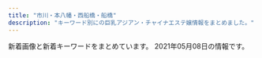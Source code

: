 ```yaml
---
title: "市川・本八幡・西船橋・船橋"
description: "キーワード別にの巨乳アジアン・チャイナエステ嬢情報をまとめました。"
---
```


新着画像と新着キーワードをまとめています。
2021年05月08日の情報です。

<DmmAffiliateIns />
<KeywordTable
  shops={
    [
    {
        "station": "\u5e02\u5ddd\u99c5\u5317\u53e3",
        "keywords": {},
        "img_links": [
            "http://www.es-ai.link/images/b2.jpg",
            "http://www.es-ai.link/images/sys2.jpg",
            "http://www.es-ai.link/img/riri1.jpg",
            "http://www.es-ai.link/images/mobile.jpg",
            "http://www.es-ai.link/images/tg.jpg",
            "http://www.es-ai.link/img/yuna1.jpg",
            "http://www.es-ai.link/images/b1.jpg",
            "http://www.es-ai.link/staff/yuna.jpg",
            "http://www.es-ai.link/images/b3.jpg",
            "http://www.es-ai.link/images/sys1.jpg",
            "http://www.es-ai.link/images/staff_t.jpg",
            "http://www.es-ai.link/images/info.jpg",
            "http://www.es-ai.link/images/interior_t.jpg",
            "http://www.es-ai.link/staff/hana.jpg",
            "http://www.es-ai.link/images/int2.jpg",
            "http://www.es-ai.link/images/head.jpg",
            "http://www.es-ai.link/staff/riri.jpg",
            "http://www.es-ai.link/images/int1.jpg",
            "http://www.es-ai.link/images/news.jpg",
            "http://www.es-ai.link/img/hana1.jpg"
        ],
        "url": "http://www.es-ai.link/",
        "name": "\u611b\u7740"
    },
    {
        "keywords": {
            "D": 4,
            "87": 4
        },
        "url": "http://www.club.esturl.com/",
        "station": "JR\u672c\u516b\u5e61\u99c5\u5357\u53e3",
        "img_links": [
            "http://www.club.esturl.com/files/012.jpg",
            "http://www.club.esturl.com/files/009.jpg",
            "http://www.club.esturl.com/images/icon_info.png",
            "http://www.club.esturl.com/images/icon_tel.png",
            "http://www.club.esturl.com/images/end-info.png",
            "http://www.club.esturl.com/common/images/photo02.jpg",
            "http://www.club.esturl.com/images/btn2.png",
            "http://www.club.esturl.com/images/icon_top.png",
            "http://www.club.esturl.com/images/icon_concept.png",
            "http://www.club.esturl.com/common/images/photo01.jpg",
            "http://www.club.esturl.com/images/icon_staff.png",
            "http://www.club.esturl.com/files/010.jpg",
            "http://www.club.esturl.com/images/mainImg_sub.jpg",
            "http://www.club.esturl.com/files/011.jpg",
            "http://www.club.esturl.com/common/images/photo03.jpg"
        ],
        "name": "\u7f8e\u4eba\u30af\u30e9\u30d6"
    },
    {
        "name": "NEW \u82b1\u30ce\u97f3",
        "url": "http://hanaoto.pw/",
        "station": "JR\u897f\u8239\u6a4b\u99c5\u5357\u53e3",
        "img_links": [
            "http://hanaoto.pw/images/maga.jpg",
            "http://hanaoto.pw/images/am1.jpg",
            "http://hanaoto.pw/images/aa1.jpg",
            "http://hanaoto.pw/images/nana1.jpg",
            "http://hanaoto.pw/images/yuki1.jpg",
            "http://hanaoto.pw/images/a02.jpg",
            "http://hanaoto.pw/images/sptel.png",
            "http://hanaoto.pw/images/ami1.jpg",
            "http://hanaoto.pw/images/la.jpg",
            "http://hanaoto.pw/images/g2.jpg",
            "http://hanaoto.pw/images/maga1.jpg",
            "http://hanaoto.pw/images/tel.png",
            "http://hanaoto.pw/images/flash.jpg",
            "http://hanaoto.pw/images/flash5.jpg",
            "http://hanaoto.pw/images/mobile.png",
            "http://hanaoto.pw/images/flash3.jpg",
            "http://hanaoto.pw/images/hh1.jpg",
            "http://hanaoto.pw/images/g6.jpg",
            "http://hanaoto.pw/images/flash4.jpg",
            "http://hanaoto.pw/images/e01.jpg"
        ],
        "keywords": {
            "C": 16
        }
    },
    {
        "keywords": {},
        "name": "\u6708\u306e\u604b",
        "url": "http://hi-msg.com/moonlove/",
        "img_links": [
            "http://hi-msg.com/moonlove/img/head.png",
            "http://hi-msg.com/moonlove/img/botton.png",
            "http://hi-msg.com/moonlove/img/p-3.jpg",
            "http://hi-msg.com/moonlove/img/fla-1.jpg",
            "http://hi-msg.com/moonlove/img/p-10.jpg",
            "http://hi-msg.com/moonlove/img/fla-2.jpg",
            "http://hi-msg.com/moonlove/img/p-2.jpg",
            "http://hi-msg.com/moonlove/img/staff-list.png"
        ],
        "station": "JR\u8239\u6a4b\u99c5"
    },
    {
        "url": "http://shamballa.est888.com/",
        "name": "\u30b7\u30e3\u30f3\u30d0\u30e9",
        "station": "JR\u8239\u6a4b\u99c5\u5317\u53e3",
        "img_links": [
            "http://shamballa.est888.com/css/staff/staff-02-a.jpg",
            "http://shamballa.est888.com/css/nav/nav-005.png",
            "http://shamballa.est888.com/css/tel.png",
            "http://shamballa.est888.com/css/c-001.jpg",
            "http://shamballa.est888.com/css/nav/nav-002.png",
            "http://shamballa.est888.com/css/staff/staff-03-a.jpg",
            "http://shamballa.est888.com/css/top03.jpg",
            "http://shamballa.est888.com/css/nav/nav-006.png",
            "http://shamballa.est888.com/css/nav/nav-003.png",
            "http://shamballa.est888.com/css/nav/nav-004.png",
            "http://shamballa.est888.com/css/top04-right.jpg",
            "http://shamballa.est888.com/css/recurit.jpg",
            "http://shamballa.est888.com/css/staff/naiyo02.jpg",
            "http://shamballa.est888.com/css/top04-left.jpg",
            "http://shamballa.est888.com/css/staff/staff-01-a.jpg",
            "http://shamballa.est888.com/css/nav/nav-001.png",
            "http://shamballa.est888.com/css/staff/naiyo01.jpg",
            "http://shamballa.est888.com/css/top01.jpg"
        ],
        "keywords": {
            "C": 1,
            "D": 1
        }
    },
    {
        "station": "JR\u672c\u516b\u5e61\u99c5\u5357\u53e3",
        "keywords": {
            "86": 24,
            "83": 16,
            "81": 6,
            "C": 6,
            "F": 6,
            "87": 20,
            "85": 24,
            "D": 78
        },
        "name": "\u30cd\u30d7\u30c1\u30e5\u30fc\u30f3",
        "img_links": [
            "http://neptune.est.cm/photos/sites/3/2020/07/2020072813393974.jpg",
            "http://neptune.est.cm/images/top1.jpg",
            "http://neptune.est.cm/photos/sites/3/2021/01/2021012715245168.jpg",
            "http://neptune.est.cm/images/pagetop.jpg",
            "http://neptune.est.cm/photos/sites/3/2020/01/2020011606281181.jpg",
            "http://neptune.est.cm/photos/sites/3/2020/12/2020122312215973.jpg",
            "http://neptune.est.cm/photos/sites/3/2020/12/2020121515392683.jpg",
            "http://neptune.est.cm/photos/sites/3/2020/01/2020011704241285.jpg",
            "http://neptune.est.cm/photos/sites/3/2020/01/2020011704240975.jpg",
            "http://neptune.est.cm/photos/sites/3/2020/01/2020012304435311.jpg",
            "http://neptune.est.cm/images/top2.jpg",
            "http://neptune.est.cm/photos/sites/3/2021/04/2021042315134449.jpg",
            "http://neptune.est.cm/photos/sites/3/2020/06/2020062418251882.jpg",
            "http://neptune.est.cm/images/top-sp2.jpg",
            "http://neptune.est.cm/images/top-sp1.jpg",
            "http://neptune.est.cm/photos/sites/3/2020/09/2020092912491932.jpg",
            "http://neptune.est.cm/photos/sites/3/2020/02/2020020303575532.jpg"
        ],
        "url": "http://neptune.est.cm/"
    },
    {
        "keywords": {
            "87": 3,
            "C": 6,
            "86": 12,
            "D": 9,
            "84": 3
        },
        "name": "\u5f69",
        "station": "JR\u5e02\u5ddd\u99c5\u5357\u53e3",
        "url": "http://www.aya-aroma.com/",
        "img_links": [
            "http://www.aya-aroma.com/files/002.jpg",
            "http://www.aya-aroma.com/files/010-02.jpg",
            "http://www.aya-aroma.com/images/coverGirlParts.png",
            "http://www.aya-aroma.com/files/003.jpg",
            "http://www.aya-aroma.com/files/008-03.jpg",
            "http://www.aya-aroma.com/images/mobile.jpg",
            "http://www.aya-aroma.com/files/015-03.jpg",
            "http://www.aya-aroma.com/files/002-02.jpg",
            "http://www.aya-aroma.com/files/015-02.jpg",
            "http://www.aya-aroma.com/files/001.jpg",
            "http://www.aya-aroma.com/files/001-03.jpg",
            "http://www.aya-aroma.com/files/015.jpg",
            "http://www.aya-aroma.com/files/010-03.jpg",
            "http://www.aya-aroma.com/images/concept.jpg",
            "http://www.aya-aroma.com/images/melmaga.jpg",
            "http://www.aya-aroma.com/images/backlistbtn.png",
            "http://www.aya-aroma.com/files/003-03.jpg",
            "http://www.aya-aroma.com/files/002-03.jpg",
            "http://www.aya-aroma.com/files/001-02.jpg",
            "http://www.aya-aroma.com/files/010.jpg",
            "http://www.aya-aroma.com/files/003-02.jpg",
            "http://www.aya-aroma.com/files/008.jpg",
            "http://www.aya-aroma.com/files/008-02.jpg"
        ]
    },
    {
        "station": "JR\u897f\u8239\u6a4b\u99c5\u5317\u53e3",
        "img_links": [
            "https://leaf-relax.com/wp-content/themes/este/img/4.jpg",
            "https://leaf-relax.com/wp-content/uploads/2021/03/E9712B35-BA07-4315-B0E1-9DE89646DE20.jpeg",
            "https://leaf-relax.com/wp-content/uploads/2021/03/D5FC7105-D296-4544-A10A-F769C6CD5B0C.jpeg",
            "https://leaf-relax.com/wp-content/uploads/2021/03/4ADE4339-8E04-43D0-8E5B-B0C17FFAF696.jpeg",
            "https://leaf-relax.com/wp-content/uploads/2020/01/E008CF02-7716-4520-AFDC-2F88FD9BB2A0.jpeg",
            "https://leaf-relax.com/wp-content/uploads/2021/03/C1B14BDE-84B6-467B-9532-C60E8A518E03.jpeg",
            "https://leaf-relax.com/wp-content/themes/este/img/top-img03.png",
            "https://leaf-relax.com/wp-content/uploads/2021/04/CEDC78D8-1E03-485E-AAE1-F3A9DC863616.jpeg",
            "https://leaf-relax.com/wp-content/uploads/2021/03/1E72DCA7-178C-4423-B532-64C921244CD8.jpeg",
            "https://leaf-relax.com/wp-content/themes/este/img/tel_footer.png",
            "https://leaf-relax.com/wp-content/themes/este/img/tel_header.png",
            "https://leaf-relax.com/wp-content/themes/este/img/1.jpg",
            "https://leaf-relax.com/wp-content/themes/este/img/top-img02a.png",
            "https://leaf-relax.com/wp-content/themes/este/img/top-img01c.png",
            "https://leaf-relax.com/wp-content/uploads/2021/03/3BC4BDF1-7911-4CA9-BDBE-6E2383479E3F.jpeg",
            "https://leaf-relax.com/wp-content/uploads/2021/04/77B8C530-72D9-4AB7-BC26-E26308BE3F97.jpeg",
            "https://leaf-relax.com/wp-content/themes/este/img/call.png",
            "https://leaf-relax.com/wp-content/uploads/2021/03/1B8A8799-3990-435A-B81A-2C162139E8D0.jpeg",
            "https://leaf-relax.com/wp-content/themes/este/img/3.jpg",
            "https://leaf-relax.com/wp-content/uploads/2021/04/C1406450-CE8B-4DF1-8013-5C4D6682F08F.jpeg",
            "https://leaf-relax.com/wp-content/themes/este/img/2.jpg",
            "https://leaf-relax.com/wp-content/uploads/2021/03/E4C9417C-6742-43AD-8D98-42B04C88E858.jpeg",
            "https://leaf-relax.com/wp-content/uploads/2021/04/407F7E94-213A-459D-B571-DE06D3EFA7E9.jpeg",
            "https://leaf-relax.com/wp-content/uploads/2021/03/DB2A2C9F-6035-4E9D-8D28-6C22A543E8DC.jpeg",
            "https://leaf-relax.com/wp-content/themes/este/img/top-img01.png"
        ],
        "url": "https://leaf-relax.com/",
        "name": "\u30ea\u30fc\u30d5",
        "keywords": {
            "E": 15,
            "90": 3,
            "F": 3,
            "C": 5,
            "\u4e73": 4,
            "\u5de8\u4e73": 4,
            "\u80f8": 2,
            "\u30bb\u30af\u30b7\u30fc": 2,
            "D": 10
        }
    },
    {
        "img_links": [
            "http://www.sexy.relaxjp.info/files/036-03.jpg",
            "http://www.sexy.relaxjp.info/images/foot01.jpg",
            "http://www.sexy.relaxjp.info/files/003-03.jpg",
            "http://www.sexy.relaxjp.info/files/035-02.jpg",
            "http://www.sexy.relaxjp.info/files/033-03.jpg",
            "http://www.sexy.relaxjp.info/files/033-02.jpg",
            "http://www.sexy.relaxjp.info/files/023-02.jpg",
            "http://www.sexy.relaxjp.info/files/011-03.jpg",
            "http://www.sexy.relaxjp.info/files/011-02.jpg",
            "http://www.sexy.relaxjp.info/files/003.jpg",
            "http://www.sexy.relaxjp.info/files/002-03.jpg",
            "http://www.sexy.relaxjp.info/files/036.jpg",
            "http://www.sexy.relaxjp.info/images/m-top004.jpg",
            "http://www.sexy.relaxjp.info/files/034-02.jpg",
            "http://www.sexy.relaxjp.info/files/030-02.jpg",
            "http://www.sexy.relaxjp.info/images/m-head01.jpg",
            "http://www.sexy.relaxjp.info/files/024.jpg",
            "http://www.sexy.relaxjp.info/files/036-02.jpg",
            "http://www.sexy.relaxjp.info/files/023.jpg",
            "http://www.sexy.relaxjp.info/files/037.jpg",
            "http://www.sexy.relaxjp.info/files/002.jpg",
            "http://www.sexy.relaxjp.info/files/003-02.jpg",
            "http://www.sexy.relaxjp.info/files/037-02.jpg",
            "http://www.sexy.relaxjp.info/files/030.jpg",
            "http://www.sexy.relaxjp.info/files/035.jpg",
            "http://www.sexy.relaxjp.info/files/024-03.jpg",
            "http://www.sexy.relaxjp.info/files/034.jpg",
            "http://www.sexy.relaxjp.info/files/023-03.jpg",
            "http://www.sexy.relaxjp.info/files/002-02.jpg",
            "http://www.sexy.relaxjp.info/files/024-02.jpg",
            "http://www.sexy.relaxjp.info/files/030-03.jpg",
            "http://www.sexy.relaxjp.info/images/call.png",
            "http://www.sexy.relaxjp.info/files/037-03.jpg",
            "http://www.sexy.relaxjp.info/files/033.jpg",
            "http://www.sexy.relaxjp.info/files/011.jpg",
            "http://www.sexy.relaxjp.info/files/035-03.jpg",
            "http://www.sexy.relaxjp.info/files/034-03.jpg",
            "http://www.sexy.relaxjp.info/images/m-top003.jpg",
            "http://www.sexy.relaxjp.info/images/m-top010.jpg",
            "http://www.sexy.relaxjp.info/images/m-top009.jpg"
        ],
        "station": "JR\u8239\u6a4b\u99c5\u5317\u53e3",
        "url": "http://www.sexy.relaxjp.info/",
        "name": "Sexy Love \uff5e\u30bb\u30af\u30b7\u30fc\u30e9\u30d6\uff5e",
        "keywords": {
            "89": 2,
            "D": 16,
            "\u30bb\u30af\u30b7\u30fc": 36,
            "86": 6,
            "C": 4,
            "E": 2,
            "87": 14
        }
    },
    {
        "station": "\u672c\u516b\u5e61\u99c5\u5357\u53e3",
        "img_links": [
            "http://www.shizuka.mensnv.com/img/glo_01_off.jpg",
            "http://www.shizuka.mensnv.com/files/002.jpg",
            "http://www.shizuka.mensnv.com/img/bnr-01_off.jpg",
            "http://www.shizuka.mensnv.com/img/glo_06_off.jpg",
            "http://www.shizuka.mensnv.com/files/004-02.jpg",
            "http://www.shizuka.mensnv.com/files/001-03.jpg",
            "http://www.shizuka.mensnv.com/img/bnr-02_off.jpg",
            "http://www.shizuka.mensnv.com/files/002-03.jpg",
            "http://www.shizuka.mensnv.com/img/slider/1.jpg",
            "http://www.shizuka.mensnv.com/img/slider/2.jpg",
            "http://www.shizuka.mensnv.com/img/top-course_off.jpg",
            "http://www.shizuka.mensnv.com/img/top-h5R.jpg",
            "http://www.shizuka.mensnv.com/img/footer-top_off.jpg",
            "http://www.shizuka.mensnv.com/img/2top-course_off.jpg",
            "http://www.shizuka.mensnv.com/files/004.jpg",
            "http://www.shizuka.mensnv.com/files/003.jpg",
            "http://www.shizuka.mensnv.com/img/icon_tel.png",
            "http://www.shizuka.mensnv.com/img/glo_04_off.jpg",
            "http://www.shizuka.mensnv.com/img/slider/3.jpg",
            "http://www.shizuka.mensnv.com/files/001-02.jpg",
            "http://www.shizuka.mensnv.com/files/002-02.jpg",
            "http://www.shizuka.mensnv.com/files/004-03.jpg",
            "http://www.shizuka.mensnv.com/img/glo_03_off.jpg",
            "http://www.shizuka.mensnv.com/files/001.jpg",
            "http://www.shizuka.mensnv.com/img/h4-top.jpg",
            "http://www.shizuka.mensnv.com/files/003-02.jpg",
            "http://www.shizuka.mensnv.com/img/top-h5R2.jpg",
            "http://www.shizuka.mensnv.com/img/glo_05_off.jpg",
            "http://www.shizuka.mensnv.com/files/003-03.jpg",
            "http://www.shizuka.mensnv.com/img/glo_02_off.jpg"
        ],
        "url": "http://www.shizuka.mensnv.com/",
        "name": "\u9759\uff5e\u3057\u305a\u304b\uff5e",
        "keywords": {
            "86": 3,
            "84": 3,
            "D": 9,
            "85": 3,
            "C": 3,
            "88": 3
        }
    },
    {
        "img_links": [
            "https://miyabi.jpn.vin/images/sp_top.png",
            "https://miyabi.jpn.vin/images/btn_side03.png",
            "https://miyabi.jpn.vin/images/btn_side02.png",
            "https://miyabi.jpn.vin/photos/sites/21/2021/02/2021020102295578.jpg",
            "https://miyabi.jpn.vin/photos/sites/21/2021/05/2021050708314326.jpg",
            "https://miyabi.jpn.vin/photos/sites/21/2021/01/2021012608003796.jpg",
            "https://miyabi.jpn.vin/photos/sites/21/2021/03/2021031206521676.jpg",
            "https://miyabi.jpn.vin/photos/sites/21/2021/01/2021012608003647.jpg",
            "https://miyabi.jpn.vin/photos/sites/21/2021/01/2021012608003883.jpg",
            "https://miyabi.jpn.vin/photos/sites/21/2021/03/2021032404492465.jpg",
            "https://miyabi.jpn.vin/images/btn_side07.png",
            "https://miyabi.jpn.vin/photos/sites/21/2021/01/202101260800351.jpg",
            "https://miyabi.jpn.vin/images/top_slider03.jpg",
            "https://miyabi.jpn.vin/images/btn_side06.png",
            "https://miyabi.jpn.vin/photos/sites/21/2021/03/2021030704352988.jpg",
            "https://miyabi.jpn.vin/images/btn_side01.png",
            "https://miyabi.jpn.vin/images/btn_side05.png",
            "https://miyabi.jpn.vin/images/top.png",
            "https://miyabi.jpn.vin/photos/sites/21/2021/02/2021022309071786.jpg",
            "https://miyabi.jpn.vin/images/btn_side04.png",
            "https://miyabi.jpn.vin/photos/sites/21/2021/03/2021030803542569.jpg",
            "https://miyabi.jpn.vin/photos/sites/21/2021/02/2021022407013072.jpg",
            "https://miyabi.jpn.vin/photos/sites/21/2021/02/2021022309071886.jpg",
            "https://miyabi.jpn.vin/photos/sites/21/2021/01/2021012608004010.jpg",
            "https://miyabi.jpn.vin/images/side_line.jpg"
        ],
        "station": "JR\u897f\u8239\u6a4b\u99c5",
        "url": "https://miyabi.jpn.vin",
        "name": "\u96c5\u7f8e\uff5eMIYABI",
        "keywords": {
            "83": 80,
            "D": 92,
            "C": 111,
            "86": 43,
            "90": 2,
            "E": 6,
            "85": 43,
            "F": 41,
            "88": 41,
            "87": 41,
            "G": 41
        }
    },
    {
        "name": "Vivid \u30d3\u30d3\u30c3\u30c9",
        "station": "JR\u897f\u8239\u6a4b\u99c5\u5357\u53e3",
        "keywords": {
            "E": 75,
            "\u30bb\u30af\u30b7\u30fc": 14,
            "D": 14,
            "F": 11,
            "G": 3
        },
        "url": "http://es-massage.info/",
        "img_links": [
            "http://es-massage.info/wp-content/uploads/2021/03/f4811d331623d3f6e590e934b3e7ddc9-500x750.jpg",
            "http://es-massage.info/wp-content/uploads/2019/11/4fad70a18793b8dfb7a63f4939e51f94-500x750.jpg",
            "http://es-massage.info/wp-content/uploads/2020/09/f4811d331623d3f6e590e934b3e7ddc9-500x750.jpg",
            "http://es-massage.info/wp-content/uploads/2021/02/3d21df65a2be53218994fa7e3b383bd2-207x300.jpg",
            "http://es-massage.info/wp-content/uploads/2020/04/6dbf19009737ff88e931378416216a70.jpg",
            "http://es-massage.info/wp-content/uploads/2021/02/6fa3b7862db18d956a1cde1942b75408.jpg",
            "http://es-massage.info/wp-content/uploads/2021/02/f83b4ffb58cae56efa5cf86625340252.jpg",
            "http://es-massage.info/wp-content/uploads/2019/10/3eec6cc0e85788ff3ceabceee29f9870.jpg",
            "http://es-massage.info/wp-content/uploads/2021/03/5db34c47b4c5816f47d11de39beefb5d.jpg",
            "http://es-massage.info/wp-content/uploads/2020/10/676cfcce64ce22475e092ee147f4ebc8.jpg",
            "http://es-massage.info/wp-content/uploads/2019/12/9934efcbe351f6dbb655c114add97813.jpg",
            "http://es-massage.info/wp-content/uploads/2021/02/f150534b559de6124dce0eaa1cfdf290-722x1024.jpg",
            "http://es-massage.info/wp-content/uploads/2021/02/f150534b559de6124dce0eaa1cfdf290.jpg",
            "http://es-massage.info/wp-content/uploads/2019/03/b85ae819f481b37cad8d1548de5893cc.jpg",
            "http://es-massage.info/wp-content/uploads/2019/03/b85ae819f481b37cad8d1548de5893cc-223x300.jpg",
            "http://es-massage.info/wp-content/uploads/2021/02/6fa3b7862db18d956a1cde1942b75408-500x750.jpg",
            "http://es-massage.info/wp-content/uploads/2020/09/c42007567c6d14bbd829c1d4ae5b8d4c-500x750.jpg",
            "http://es-massage.info/wp-content/uploads/2021/02/6fa3b7862db18d956a1cde1942b75408-205x300.jpg",
            "http://es-massage.info/wp-content/uploads/2021/02/ae895c3a85b37b5db4dcb93326cbd04d-745x1024.jpg",
            "http://es-massage.info/wp-content/uploads/2019/03/07cc9a466c3af450e20013b26e90a100-500x750.jpg",
            "http://es-massage.info/wp-content/uploads/2021/02/68ba0f1db1b8cdd88e360d06f49f1ba6.jpg",
            "http://es-massage.info/wp-content/uploads/2021/02/f83b4ffb58cae56efa5cf86625340252-500x750.jpg",
            "http://es-massage.info/wp-content/uploads/2019/03/0c4d0538c251234bc70697ec7cf8cc97-500x750.jpg",
            "http://es-massage.info/wp-content/uploads/2021/04/74d5ee1bbc8ca61aadd08e6f9f4165e7.jpg",
            "http://es-massage.info/wp-content/uploads/2019/12/676cfcce64ce22475e092ee147f4ebc8-500x750.jpg",
            "http://es-massage.info/wp-content/uploads/2021/03/fa0ef9b192fa87f9ee5013c5e1c3bcc7-500x750.jpg",
            "http://es-massage.info/wp-content/uploads/2020/09/f4811d331623d3f6e590e934b3e7ddc9.jpg",
            "http://es-massage.info/wp-content/uploads/2021/02/1b6cc5124ca074f693dbc5eff5a75ea0.jpg",
            "http://es-massage.info/wp-content/uploads/2019/12/9934efcbe351f6dbb655c114add97813-500x750.jpg",
            "http://es-massage.info/wp-content/uploads/2019/10/32cbcf100bc89043ce106a68ba8535ea-214x300.jpg",
            "http://es-massage.info/wp-content/uploads/2021/02/f150534b559de6124dce0eaa1cfdf290-500x750.jpg",
            "http://es-massage.info/wp-content/uploads/2019/03/c3dc6ab90966d6cc73491056f668516d.jpg",
            "http://es-massage.info/wp-content/uploads/2021/03/42e4fd3c70945346b6dd6b9e0f926434-1.jpg",
            "http://es-massage.info/wp-content/uploads/2021/02/68ba0f1db1b8cdd88e360d06f49f1ba6-500x750.jpg",
            "http://es-massage.info/wp-content/uploads/2018/10/g3.jpg",
            "http://es-massage.info/wp-content/uploads/2021/02/8b21e9d00752169b79ff946575142f59-722x1024.jpg",
            "http://es-massage.info/wp-content/uploads/2019/03/0c4d0538c251234bc70697ec7cf8cc97.jpg",
            "http://es-massage.info/wp-content/uploads/2021/02/4af137ced25025eda5b4e5a512bead8f-500x750.jpg",
            "http://es-massage.info/wp-content/uploads/2021/04/a19eceac2345a40921985b13696df104.jpg",
            "http://es-massage.info/wp-content/uploads/2019/06/dcbeef447e8eded0b1939b00ff57d88b-500x750.jpg",
            "http://es-massage.info/wp-content/uploads/2019/10/32cbcf100bc89043ce106a68ba8535ea-500x750.jpg",
            "http://es-massage.info/wp-content/uploads/2020/06/bd28ddc548208ab1afe0db2cc76decab-500x750.jpg",
            "http://es-massage.info/wp-content/themes/template-salon2/images/main1.jpg",
            "http://es-massage.info/wp-content/uploads/2018/10/g2.jpg",
            "http://es-massage.info/wp-content/uploads/2021/03/187232fb98eac53cd9935a4a35d04597.jpg",
            "http://es-massage.info/wp-content/uploads/2021/04/f481c16456cfb6cef2c626ae7e9cc2bc.jpg",
            "http://es-massage.info/wp-content/uploads/2020/06/0fd60f0c72ad85b96635ef3d4e152bd6-500x750.jpg",
            "http://es-massage.info/wp-content/uploads/2020/06/0fd60f0c72ad85b96635ef3d4e152bd6.jpg",
            "http://es-massage.info/wp-content/uploads/2021/04/99f9af9e167cc58af6999c284aeb182d-500x750.jpg",
            "http://es-massage.info/wp-content/uploads/2021/03/187232fb98eac53cd9935a4a35d04597-722x1024.jpg",
            "http://es-massage.info/wp-content/uploads/2021/03/c961a896cf70c5b14ebe86acc18cdf14-1.jpg",
            "http://es-massage.info/wp-content/uploads/2020/10/676cfcce64ce22475e092ee147f4ebc8-214x300.jpg",
            "http://es-massage.info/wp-content/uploads/2019/11/4fad70a18793b8dfb7a63f4939e51f94.jpg",
            "http://es-massage.info/wp-content/uploads/2021/03/42e4fd3c70945346b6dd6b9e0f926434-1-500x750.jpg",
            "http://es-massage.info/wp-content/uploads/2021/02/0ef7f1f9a36ecbbef9c5a949c70d788f.jpg",
            "http://es-massage.info/wp-content/themes/template-salon2/images/header-tel.png",
            "http://es-massage.info/wp-content/uploads/2021/02/3d21df65a2be53218994fa7e3b383bd2-500x750.jpg",
            "http://es-massage.info/wp-content/uploads/2021/02/8b21e9d00752169b79ff946575142f59-500x750.jpg",
            "http://es-massage.info/wp-content/uploads/2019/12/a2ec7a239bfbf761f50708838a05c672-214x300.jpg",
            "http://es-massage.info/wp-content/uploads/2021/02/0ef7f1f9a36ecbbef9c5a949c70d788f-500x750.jpg",
            "http://es-massage.info/wp-content/uploads/2021/04/f481c16456cfb6cef2c626ae7e9cc2bc-215x300.jpg",
            "http://es-massage.info/wp-content/uploads/2019/12/a2ec7a239bfbf761f50708838a05c672.jpg",
            "http://es-massage.info/wp-content/uploads/2019/03/b85ae819f481b37cad8d1548de5893cc-500x750.jpg",
            "http://es-massage.info/wp-content/uploads/2021/04/74d5ee1bbc8ca61aadd08e6f9f4165e7-500x750.jpg",
            "http://es-massage.info/wp-content/uploads/2021/02/1b6cc5124ca074f693dbc5eff5a75ea0-500x750.jpg",
            "http://es-massage.info/wp-content/uploads/2021/03/c961a896cf70c5b14ebe86acc18cdf14-1-500x750.jpg",
            "http://es-massage.info/wp-content/uploads/2018/12/ce6acdedea0cab635b18cd82f697bf3a-500x750.jpg",
            "http://es-massage.info/wp-content/uploads/2019/12/676cfcce64ce22475e092ee147f4ebc8.jpg",
            "http://es-massage.info/wp-content/uploads/2021/03/f4811d331623d3f6e590e934b3e7ddc9.jpg",
            "http://es-massage.info/wp-content/uploads/2020/10/676cfcce64ce22475e092ee147f4ebc8-730x1024.jpg",
            "http://es-massage.info/wp-content/uploads/2021/02/9fac07593910d80276531dd93a7855a6.jpg",
            "http://es-massage.info/wp-content/uploads/2019/03/07cc9a466c3af450e20013b26e90a100.jpg",
            "http://es-massage.info/wp-content/uploads/2020/06/bd28ddc548208ab1afe0db2cc76decab.jpg",
            "http://es-massage.info/wp-content/uploads/2021/02/ae80e0da66f78f271f9083df6c795b89.jpg",
            "http://es-massage.info/wp-content/uploads/2021/02/8b21e9d00752169b79ff946575142f59.jpg",
            "http://es-massage.info/wp-content/uploads/2021/02/2daa3be5c9da099fee0448647087d74c-500x750.jpg",
            "http://es-massage.info/wp-content/uploads/2020/09/75fbc1155333427771dcebee0f4de748.jpg",
            "http://es-massage.info/wp-content/uploads/2020/04/6dbf19009737ff88e931378416216a70-500x750.jpg",
            "http://es-massage.info/wp-content/uploads/2021/02/9fac07593910d80276531dd93a7855a6-500x750.jpg",
            "http://es-massage.info/wp-content/uploads/2019/03/c3dc6ab90966d6cc73491056f668516d-745x1024.jpg",
            "http://es-massage.info/wp-content/uploads/2021/03/5db34c47b4c5816f47d11de39beefb5d-500x750.jpg",
            "http://es-massage.info/wp-content/uploads/2021/02/4af137ced25025eda5b4e5a512bead8f-212x300.jpg",
            "http://es-massage.info/wp-content/uploads/2019/12/a2ec7a239bfbf761f50708838a05c672-500x750.jpg",
            "http://es-massage.info/wp-content/uploads/2021/02/ae895c3a85b37b5db4dcb93326cbd04d.jpg",
            "http://es-massage.info/wp-content/uploads/2021/02/2daa3be5c9da099fee0448647087d74c-722x1024.jpg",
            "http://es-massage.info/wp-content/uploads/2018/10/g1.jpg",
            "http://es-massage.info/wp-content/uploads/2021/04/f481c16456cfb6cef2c626ae7e9cc2bc-500x750.jpg",
            "http://es-massage.info/wp-content/uploads/2021/04/a19eceac2345a40921985b13696df104-500x750.jpg",
            "http://es-massage.info/wp-content/uploads/2021/02/5d212ce2543c87f9ebee5c4251a7e224-214x300.jpg",
            "http://es-massage.info/wp-content/uploads/2021/02/68ba0f1db1b8cdd88e360d06f49f1ba6-212x300.jpg",
            "http://es-massage.info/wp-content/uploads/2020/09/704dae7b06e955f980cbf27c24214885-500x750.jpg",
            "http://es-massage.info/wp-content/uploads/2020/09/c42007567c6d14bbd829c1d4ae5b8d4c.jpg",
            "http://es-massage.info/wp-content/uploads/2021/03/187232fb98eac53cd9935a4a35d04597-500x750.jpg",
            "http://es-massage.info/wp-content/uploads/2019/03/0c4d0538c251234bc70697ec7cf8cc97-220x300.jpg",
            "http://es-massage.info/wp-content/uploads/2021/03/fa0ef9b192fa87f9ee5013c5e1c3bcc7.jpg",
            "http://es-massage.info/wp-content/uploads/2021/02/2daa3be5c9da099fee0448647087d74c.jpg",
            "http://es-massage.info/wp-content/uploads/2019/12/676cfcce64ce22475e092ee147f4ebc8-212x300.jpg",
            "http://es-massage.info/wp-content/themes/template-salon2/images/noimg.jpg",
            "http://es-massage.info/wp-content/themes/template-salon2/images/bnr.jpg",
            "http://es-massage.info/wp-content/uploads/2019/10/32cbcf100bc89043ce106a68ba8535ea.jpg",
            "http://es-massage.info/wp-content/uploads/2021/04/99f9af9e167cc58af6999c284aeb182d.jpg",
            "http://es-massage.info/wp-content/uploads/2021/03/fa0ef9b192fa87f9ee5013c5e1c3bcc7-212x300.jpg",
            "http://es-massage.info/wp-content/uploads/2021/02/4af137ced25025eda5b4e5a512bead8f.jpg",
            "http://es-massage.info/wp-content/uploads/2019/03/c3dc6ab90966d6cc73491056f668516d-500x750.jpg",
            "http://es-massage.info/wp-content/uploads/2021/03/c961a896cf70c5b14ebe86acc18cdf14-1-212x300.jpg",
            "http://es-massage.info/wp-content/uploads/2018/10/g4.jpg",
            "http://es-massage.info/wp-content/uploads/2019/10/3eec6cc0e85788ff3ceabceee29f9870-500x750.jpg",
            "http://es-massage.info/wp-content/uploads/2021/02/0ef7f1f9a36ecbbef9c5a949c70d788f-218x300.jpg",
            "http://es-massage.info/wp-content/uploads/2021/02/ae895c3a85b37b5db4dcb93326cbd04d-500x750.jpg",
            "http://es-massage.info/wp-content/uploads/2021/04/99f9af9e167cc58af6999c284aeb182d-722x1024.jpg",
            "http://es-massage.info/wp-content/uploads/2020/10/676cfcce64ce22475e092ee147f4ebc8-500x750.jpg",
            "http://es-massage.info/wp-content/uploads/2020/09/704dae7b06e955f980cbf27c24214885.jpg",
            "http://es-massage.info/wp-content/uploads/2020/09/75fbc1155333427771dcebee0f4de748-500x750.jpg",
            "http://es-massage.info/wp-content/uploads/2021/03/5db34c47b4c5816f47d11de39beefb5d-216x300.jpg",
            "http://es-massage.info/wp-content/uploads/2021/03/42e4fd3c70945346b6dd6b9e0f926434-1-745x1024.jpg",
            "http://es-massage.info/wp-content/uploads/2021/04/74d5ee1bbc8ca61aadd08e6f9f4165e7-218x300.jpg",
            "http://es-massage.info/wp-content/uploads/2021/02/ae80e0da66f78f271f9083df6c795b89-500x750.jpg",
            "http://es-massage.info/wp-content/uploads/2021/02/3d21df65a2be53218994fa7e3b383bd2.jpg"
        ]
    },
    {
        "name": "Blue\uff5e\u30d6\u30eb\u30fc\uff5e",
        "url": "http://www.kanda-es.info/",
        "img_links": [
            "http://www.kanda-es.info/images/int2.jpg",
            "http://www.kanda-es.info/images/interior_t.jpg",
            "http://www.kanda-es.info/images/mobile.jpg",
            "http://www.kanda-es.info/images/sys1.jpg",
            "http://www.kanda-es.info/img/sora1.jpg",
            "http://www.kanda-es.info/staff/anna.jpg",
            "http://www.kanda-es.info/images/info.jpg",
            "http://www.kanda-es.info/img/risa1.jpg",
            "http://www.kanda-es.info/images/sys2.jpg",
            "http://www.kanda-es.info/images/staff_t.jpg",
            "http://www.kanda-es.info/images/int1.jpg",
            "http://www.kanda-es.info/images/tg.jpg",
            "http://www.kanda-es.info/staff/sora.jpg",
            "http://www.kanda-es.info/images/news.jpg",
            "http://www.kanda-es.info/staff/risa.jpg",
            "http://www.kanda-es.info/img/anna1.jpg"
        ],
        "keywords": {},
        "station": "\u99ac\u8fbc\u6ca2\u99c5\u6771\u53e3"
    },
    {
        "keywords": {
            "E": 1,
            "C": 1,
            "86": 1,
            "83": 1,
            "84": 1,
            "D": 1
        },
        "url": "http://yusintei.top/",
        "name": "\u7652\u5fc3\u90b8",
        "img_links": [
            "http://yusintei.top/images/g12.jpg",
            "http://yusintei.top/images/men_7.png",
            "http://yusintei.top/images/p5.jpg",
            "http://yusintei.top/images/men_5.png",
            "http://yusintei.top/images/nei2.jpg",
            "http://yusintei.top/images/01.png",
            "http://yusintei.top/images/p1.jpg",
            "http://yusintei.top/images/g7.jpg",
            "http://yusintei.top/images/zi-staff.png",
            "http://yusintei.top/images/men_2.png",
            "http://yusintei.top/images/p4.jpg",
            "http://yusintei.top/images/men_4.png",
            "http://yusintei.top/images/g11.jpg",
            "http://yusintei.top/images/g82.jpg",
            "http://yusintei.top/images/p6.jpg",
            "http://yusintei.top/images/p8.jpg",
            "http://yusintei.top/images/p3.jpg",
            "http://yusintei.top/images/zi-link.png",
            "http://yusintei.top/images/g9.jpg",
            "http://yusintei.top/images/g1-3.jpg",
            "http://yusintei.top/images/men_3.png",
            "http://yusintei.top/images/p7.jpg",
            "http://yusintei.top/images/g1-2.jpg",
            "http://yusintei.top/images/yuli.jpg",
            "http://yusintei.top/images/g112.jpg",
            "http://yusintei.top/images/g113.jpg",
            "http://yusintei.top/images/g84.jpg",
            "http://yusintei.top/images/tel.jpg",
            "http://yusintei.top/images/emi.jpg",
            "http://yusintei.top/images/g0.jpg",
            "http://yusintei.top/images/men_1.png",
            "http://yusintei.top/images/g8.jpg",
            "http://yusintei.top/images/g10.jpg",
            "http://yusintei.top/images/g83.jpg",
            "http://yusintei.top/images/men_6.png",
            "http://yusintei.top/images/01.jpg",
            "http://yusintei.top/images/p2.jpg",
            "http://yusintei.top/images/g1.jpg",
            "http://yusintei.top/images/left3.jpg",
            "http://yusintei.top/images/g114.jpg",
            "http://yusintei.top/images/g2.jpg",
            "http://yusintei.top/images/yumi.jpg"
        ],
        "station": "\u539f\u6728\u4e2d\u5c71\u99c5\u5317\u53e3"
    },
    {
        "keywords": {
            "87": 32,
            "D": 36,
            "88": 4
        },
        "name": "Pink Love",
        "station": "JR\u8239\u6a4b\u99c5\u5317\u53e3",
        "img_links": [
            "http://www.yumegokoro.esjp.info/files/020-03.jpg",
            "http://www.yumegokoro.esjp.info/files/019-02.jpg",
            "http://www.yumegokoro.esjp.info/files/027.jpg",
            "http://www.yumegokoro.esjp.info/files/004.jpg",
            "http://www.yumegokoro.esjp.info/images/btnTop.png",
            "http://www.yumegokoro.esjp.info/files/012.jpg",
            "http://www.yumegokoro.esjp.info/files/019.jpg",
            "http://www.yumegokoro.esjp.info/images/barSchedule.png",
            "http://www.yumegokoro.esjp.info/files/019-03.jpg",
            "http://www.yumegokoro.esjp.info/images/barProfileSche.png",
            "http://www.yumegokoro.esjp.info/files/004-02.jpg",
            "http://www.yumegokoro.esjp.info/files/011.jpg",
            "http://www.yumegokoro.esjp.info/images/contentBottom.jpg",
            "http://www.yumegokoro.esjp.info/files/023-03.jpg",
            "http://www.yumegokoro.esjp.info/files/020.jpg",
            "http://www.yumegokoro.esjp.info/images/header.png",
            "http://www.yumegokoro.esjp.info/files/012-02.jpg",
            "http://www.yumegokoro.esjp.info/files/002-03.jpg",
            "http://www.yumegokoro.esjp.info/files/011-03.jpg",
            "http://www.yumegokoro.esjp.info/files/028-02.jpg",
            "http://www.yumegokoro.esjp.info/images/time.png",
            "http://www.yumegokoro.esjp.info/images/barProfile.png",
            "http://www.yumegokoro.esjp.info/images/barAccess.png",
            "http://www.yumegokoro.esjp.info/images/barTherapist.png",
            "http://www.yumegokoro.esjp.info/images/barLink.png",
            "http://www.yumegokoro.esjp.info/images/barRecruit.png",
            "http://www.yumegokoro.esjp.info/files/011-02.jpg",
            "http://www.yumegokoro.esjp.info/files/027-02.jpg",
            "http://www.yumegokoro.esjp.info/files/002-02.jpg",
            "http://www.yumegokoro.esjp.info/files/028.jpg",
            "http://www.yumegokoro.esjp.info/files/020-02.jpg",
            "http://www.yumegokoro.esjp.info/files/004-03.jpg",
            "http://www.yumegokoro.esjp.info/files/012-03.jpg",
            "http://www.yumegokoro.esjp.info/files/027-03.jpg",
            "http://www.yumegokoro.esjp.info/files/023.jpg",
            "http://www.yumegokoro.esjp.info/files/002.jpg",
            "http://www.yumegokoro.esjp.info/images/barSystem.png",
            "http://www.yumegokoro.esjp.info/images/backBtn.png",
            "http://www.yumegokoro.esjp.info/files/023-02.jpg",
            "http://www.yumegokoro.esjp.info/images/concept.png",
            "http://www.yumegokoro.esjp.info/files/028-03.jpg"
        ],
        "url": "http://www.yumegokoro.esjp.info/"
    },
    {
        "station": "\u897f\u8239\u6a4b\u99c5",
        "keywords": {
            "83": 9,
            "D": 27,
            "88": 27,
            "87": 9,
            "E": 18,
            "C": 24,
            "86": 18,
            "85": 9,
            "F": 18
        },
        "url": "https://crea.iest.info/",
        "name": "CREA\uff5e\u30af\u30ec\u30a2\uff5e",
        "img_links": [
            "https://crea.iest.info/images/top.png",
            "https://crea.iest.info/photos/sites/47/2021/04/2021042509044712.jpg",
            "https://crea.iest.info/images/tite-staff.png",
            "https://crea.iest.info/photos/sites/47/2021/03/2021032501541398.jpg",
            "https://crea.iest.info/photos/sites/47/2021/04/2021042509131172.jpg",
            "https://crea.iest.info/images/infor.png",
            "https://crea.iest.info/photos/sites/47/2021/03/2021032501541775.jpg",
            "https://crea.iest.info/photos/sites/47/2021/03/2021032501542567.jpg",
            "https://crea.iest.info/images/tit-infor.png",
            "https://crea.iest.info/images/tit-gat.png",
            "https://crea.iest.info/images/tit-new.png",
            "https://crea.iest.info/photos/sites/47/2021/05/2021050707524083.jpg",
            "https://crea.iest.info/photos/sites/47/2021/03/2021032501542221.jpg",
            "https://crea.iest.info/images/mobile.png",
            "https://crea.iest.info/photos/sites/47/2021/03/2021032501541522.jpg",
            "https://crea.iest.info/images/tit-pick.png",
            "https://crea.iest.info/images/line.png"
        ]
    },
    {
        "name": "\u6696 \uff5eHinata\uff5e",
        "keywords": {
            "E": 4,
            "89": 1,
            "D": 2,
            "C": 4,
            "90": 2,
            "F": 1,
            "86": 2,
            "91": 1,
            "92": 3
        },
        "url": "http://hinata.relaxnabi.com/",
        "img_links": [
            "http://hinata.relaxnabi.com/css/nav/sub-005.jpg",
            "http://hinata.relaxnabi.com/css/nav/nav-002.jpg",
            "http://hinata.relaxnabi.com/css/nav/sub-001.jpg",
            "http://hinata.relaxnabi.com/css/nav/nav-004.jpg",
            "http://hinata.relaxnabi.com/css/staff/staff-002.jpg",
            "http://hinata.relaxnabi.com/css/staff/staff015-a.jpg",
            "http://hinata.relaxnabi.com/css/staff/staff17-a.jpg",
            "http://hinata.relaxnabi.com/css/nav/nav-006.jpg",
            "http://hinata.relaxnabi.com/css/nav/nav-003.jpg",
            "http://hinata.relaxnabi.com/css/left.jpg",
            "http://hinata.relaxnabi.com/css/staff/staff00001-a.jpg",
            "http://hinata.relaxnabi.com/css/girls001.jpg",
            "http://hinata.relaxnabi.com/css/nav/sub-004.jpg",
            "http://hinata.relaxnabi.com/css/staff/staff00001.jpg",
            "http://hinata.relaxnabi.com/css/staff/staff-007.jpg",
            "http://hinata.relaxnabi.com/css/staff/staff-002-a.jpg",
            "http://hinata.relaxnabi.com/css/staff/staff00004-a.jpg",
            "http://hinata.relaxnabi.com/css/osusume40.jpg",
            "http://hinata.relaxnabi.com/css/staff/staff-06-a.jpg",
            "http://hinata.relaxnabi.com/css/nav/nav-001.jpg",
            "http://hinata.relaxnabi.com/img/tiaowen.png",
            "http://hinata.relaxnabi.com/css/button.jpg",
            "http://hinata.relaxnabi.com/css/top02.jpg",
            "http://hinata.relaxnabi.com/css/nav/sub-003.jpg",
            "http://hinata.relaxnabi.com/css/staff/staff-08-a.jpg",
            "http://hinata.relaxnabi.com/css/main-left02.jpg",
            "http://hinata.relaxnabi.com/css/staff/staff17.jpg",
            "http://hinata.relaxnabi.com/css/nav/sub-002.jpg",
            "http://hinata.relaxnabi.com/css/staff/staff-06.jpg",
            "http://hinata.relaxnabi.com/css/staff/staff00003.jpg",
            "http://hinata.relaxnabi.com/css/staff/staff-08.jpg",
            "http://hinata.relaxnabi.com/css/staff/staff00003-a.jpg",
            "http://hinata.relaxnabi.com/css/tel01.png",
            "http://hinata.relaxnabi.com/css/right.jpg",
            "http://hinata.relaxnabi.com/css/nav/sub-006.jpg",
            "http://hinata.relaxnabi.com/css/staff/staff00004.jpg",
            "http://hinata.relaxnabi.com/css/staff/staff015.jpg",
            "http://hinata.relaxnabi.com/css/staff/staff-007-a.jpg",
            "http://hinata.relaxnabi.com/css/nav/nav-005.jpg",
            "http://hinata.relaxnabi.com/css/main-left03.jpg"
        ],
        "station": "JR\u8239\u6a4b\u99c5\u5317\u53e3"
    },
    {
        "img_links": [
            "https://aroma-cafe.xyz.mn/photos/sites/24/2021/02/2021022318245015.jpg",
            "https://aroma-cafe.xyz.mn/images/ac.jpg",
            "https://aroma-cafe.xyz.mn/images/s1.jpg",
            "https://aroma-cafe.xyz.mn/images/room3.jpg",
            "https://aroma-cafe.xyz.mn/images/line.jpg",
            "https://aroma-cafe.xyz.mn/photos/sites/24/2021/02/2021021016061177.jpg",
            "https://aroma-cafe.xyz.mn/photos/sites/24/2021/02/2021021015592731.jpg",
            "https://aroma-cafe.xyz.mn/images/tel.jpg",
            "https://aroma-cafe.xyz.mn/photos/sites/24/2021/05/2021050717422586.jpg",
            "https://aroma-cafe.xyz.mn/images/s_news.jpg",
            "https://aroma-cafe.xyz.mn/photos/sites/24/2021/03/2021030711195531.jpg",
            "https://aroma-cafe.xyz.mn/images/news_bj2.jpg",
            "https://aroma-cafe.xyz.mn/photos/sites/24/2021/03/2021030711195689.jpg",
            "https://aroma-cafe.xyz.mn/images/new.jpg",
            "https://aroma-cafe.xyz.mn/images/s_face.jpg",
            "https://aroma-cafe.xyz.mn/images/room4.jpg",
            "https://aroma-cafe.xyz.mn/photos/sites/24/2021/02/2021021015510397.jpg",
            "https://aroma-cafe.xyz.mn/images/room2.jpg",
            "https://aroma-cafe.xyz.mn/images/top.jpg",
            "https://aroma-cafe.xyz.mn/photos/sites/24/2021/03/2021032414462934.jpg",
            "https://aroma-cafe.xyz.mn/photos/sites/24/2021/02/2021021015445228.jpg",
            "https://aroma-cafe.xyz.mn/photos/sites/24/2021/02/2021022416282323.jpg",
            "https://aroma-cafe.xyz.mn/photos/sites/24/2021/02/2021022318245110.jpg",
            "https://aroma-cafe.xyz.mn/photos/sites/24/2021/02/2021021016025433.jpg",
            "https://aroma-cafe.xyz.mn/images/mobile.jpg",
            "https://aroma-cafe.xyz.mn/images/room1.jpg",
            "https://aroma-cafe.xyz.mn/images/s_link.jpg",
            "https://aroma-cafe.xyz.mn/photos/sites/24/2021/03/2021031215484691.jpg",
            "https://aroma-cafe.xyz.mn/photos/sites/24/2021/02/2021021016014439.jpg",
            "https://aroma-cafe.xyz.mn/images/s_staff.jpg",
            "https://aroma-cafe.xyz.mn/images/s2.jpg"
        ],
        "keywords": {
            "86": 102,
            "84": 26,
            "85": 74,
            "D": 176,
            "87": 50,
            "83": 24,
            "E": 72,
            "F": 52,
            "89": 26,
            "C": 72,
            "88": 48
        },
        "name": "\u30a2\u30ed\u30de\u30ab\u30d5\u30a7\uff5eAroma cafe\uff5e",
        "url": "https://aroma-cafe.xyz.mn/",
        "station": "\u897f\u8239\u6a4b\u99c5"
    },
    {
        "url": "http://f-clover.net/",
        "station": "JR\u8239\u6a4b\u99c5\u5357\u53e3",
        "img_links": [
            "http://f-clover.net/images/flash1.jpg",
            "http://f-clover.net/images/room2.jpg",
            "http://f-clover.net/images/room3.jpg",
            "http://f-clover.net/images/room5.jpg",
            "http://f-clover.net/images/g5.jpg",
            "http://f-clover.net/images/room8.jpg",
            "http://f-clover.net/images/index1.jpg",
            "http://f-clover.net/images/flash2.jpg",
            "http://f-clover.net/images/mi0.jpg",
            "http://f-clover.net/images/room7.jpg",
            "http://f-clover.net/images/moe.jpg",
            "http://f-clover.net/images/end.jpg",
            "http://f-clover.net/images/room4.jpg",
            "http://f-clover.net/images/mobile.jpg",
            "http://f-clover.net/images/room6.jpg",
            "http://f-clover.net/images/room1.jpg"
        ],
        "name": "\u30af\u30ed\u30fc\u30d0\u30fc",
        "keywords": {}
    },
    {
        "name": "\u591c\u6765\u9999\uff5eYe Lai Xang\uff5e",
        "station": "JR\u672c\u516b\u5e61\u99c5\u5357\u53e3",
        "img_links": [
            "http://yelaixang.sweet-relaxation.com/img/cast/nina-01.jpg",
            "http://yelaixang.sweet-relaxation.com/img/cast/miya-02.jpg",
            "http://yelaixang.sweet-relaxation.com/img/slick/sl-4.jpg",
            "http://yelaixang.sweet-relaxation.com/img/cast/key-03.jpg",
            "http://yelaixang.sweet-relaxation.com/img/cast/nina-02.jpg",
            "http://yelaixang.sweet-relaxation.com/img/cast/nana-01.jpg",
            "http://yelaixang.sweet-relaxation.com/img/slick/sl-2.jpg",
            "http://yelaixang.sweet-relaxation.com/img/slick/sl-6.jpg",
            "http://yelaixang.sweet-relaxation.com/img/cast/nana-03.jpg",
            "http://yelaixang.sweet-relaxation.com/img/cast/key-01.jpg",
            "http://yelaixang.sweet-relaxation.com/img/slick/sl-1.jpg",
            "http://yelaixang.sweet-relaxation.com/img/slick/sl-5.jpg",
            "http://yelaixang.sweet-relaxation.com/img/cast/miya-01.jpg",
            "http://yelaixang.sweet-relaxation.com/img/interior/uc.jpg",
            "http://yelaixang.sweet-relaxation.com/img/slick/sl-7.jpg",
            "http://yelaixang.sweet-relaxation.com/img/cast/key-02.jpg",
            "http://yelaixang.sweet-relaxation.com/img/slick/sl-3.jpg",
            "http://yelaixang.sweet-relaxation.com/img/cast/nana-02.jpg",
            "http://yelaixang.sweet-relaxation.com/img/cast/miya-03.jpg",
            "http://yelaixang.sweet-relaxation.com/img/cast/nina-03.jpg"
        ],
        "url": "http://yelaixang.sweet-relaxation.com/",
        "keywords": {}
    },
    {
        "url": "http://www.club.relaxjp.info/",
        "img_links": [
            "http://www.club.relaxjp.info/images/line.png",
            "http://www.club.relaxjp.info/images/int1.png",
            "http://www.club.relaxjp.info/files/006.jpg",
            "http://www.club.relaxjp.info/images/sys3.png",
            "http://www.club.relaxjp.info/files/004-02.jpg",
            "http://www.club.relaxjp.info/images/rec1.png",
            "http://www.club.relaxjp.info/images/b1.jpg",
            "http://www.club.relaxjp.info/files/007-02.jpg",
            "http://www.club.relaxjp.info/files/007.jpg",
            "http://www.club.relaxjp.info/files/014.jpg",
            "http://www.club.relaxjp.info/files/014-02.jpg",
            "http://www.club.relaxjp.info/images/staff_t.png",
            "http://www.club.relaxjp.info/files/013.jpg",
            "http://www.club.relaxjp.info/images/b2.jpg",
            "http://www.club.relaxjp.info/files/013-02.jpg",
            "http://www.club.relaxjp.info/files/017-02.jpg",
            "http://www.club.relaxjp.info/files/015-02.jpg",
            "http://www.club.relaxjp.info/images/mobile.jpg",
            "http://www.club.relaxjp.info/files/006-02.jpg",
            "http://www.club.relaxjp.info/images/sys2.png",
            "http://www.club.relaxjp.info/files/016-02.jpg",
            "http://www.club.relaxjp.info/images/head.jpg",
            "http://www.club.relaxjp.info/images/ta.jpg",
            "http://www.club.relaxjp.info/images/int2.png",
            "http://www.club.relaxjp.info/files/015.jpg",
            "http://www.club.relaxjp.info/images/sys1.png",
            "http://www.club.relaxjp.info/images/link_t.png",
            "http://www.club.relaxjp.info/files/009.jpg",
            "http://www.club.relaxjp.info/files/009-02.jpg",
            "http://www.club.relaxjp.info/images/rec2.png",
            "http://www.club.relaxjp.info/images/interior_t.png",
            "http://www.club.relaxjp.info/files/016.jpg",
            "http://www.club.relaxjp.info/files/004.jpg",
            "http://www.club.relaxjp.info/files/017.jpg"
        ],
        "station": "JR\u672c\u516b\u5e61\u99c5\u5317\u53e3",
        "name": "\u30d5\u30a7\u30a2\u30ea\u30fc",
        "keywords": {
            "87": 7,
            "C": 1,
            "D": 8,
            "86": 2
        }
    },
    {
        "station": "JR\u897f\u8239\u6a4b\u99c5\u5357\u53e3",
        "keywords": {
            "C": 7
        },
        "img_links": [
            "http://nishifunabashi.xyz/images/gat.png",
            "http://nishifunabashi.xyz/images/g0.jpg",
            "http://nishifunabashi.xyz/images/sla2.jpg",
            "http://nishifunabashi.xyz/images/r02.jpg",
            "http://nishifunabashi.xyz/images/miu1.jpg",
            "http://nishifunabashi.xyz/images/r01.jpg",
            "http://nishifunabashi.xyz/images/kina2.jpg",
            "http://nishifunabashi.xyz/images/ga.jpg",
            "http://nishifunabashi.xyz/images/i2.jpg",
            "http://nishifunabashi.xyz/images/n3.jpg",
            "http://nishifunabashi.xyz/images/moe.jpg",
            "http://nishifunabashi.xyz/images/g015.jpg",
            "http://nishifunabashi.xyz/images/i1.jpg",
            "http://nishifunabashi.xyz/images/rumi1.jpg",
            "http://nishifunabashi.xyz/images/moe2.jpg",
            "http://nishifunabashi.xyz/images/mio.jpg",
            "http://nishifunabashi.xyz/images/rie.jpg",
            "http://nishifunabashi.xyz/images/g32.jpg",
            "http://nishifunabashi.xyz/images/g15.jpg",
            "http://nishifunabashi.xyz/images/i3.jpg",
            "http://nishifunabashi.xyz/images/g33.jpg",
            "http://nishifunabashi.xyz/images/miho.jpg",
            "http://nishifunabashi.xyz/images/top.png",
            "http://nishifunabashi.xyz/images/g01.jpg",
            "http://nishifunabashi.xyz/images/r04.jpg",
            "http://nishifunabashi.xyz/images/tite-staff.png",
            "http://nishifunabashi.xyz/images/n1.jpg",
            "http://nishifunabashi.xyz/images/g001.jpg",
            "http://nishifunabashi.xyz/images/g1.jpg",
            "http://nishifunabashi.xyz/images/kina.jpg",
            "http://nishifunabashi.xyz/images/chun2.jpg",
            "http://nishifunabashi.xyz/images/yumi1.jpg",
            "http://nishifunabashi.xyz/images/sla1.jpg",
            "http://nishifunabashi.xyz/images/chun1.jpg",
            "http://nishifunabashi.xyz/images/mio2.jpg",
            "http://nishifunabashi.xyz/images/yumi2.jpg",
            "http://nishifunabashi.xyz/images/kina1.jpg",
            "http://nishifunabashi.xyz/images/newt.png",
            "http://nishifunabashi.xyz/images/ga1.jpg",
            "http://nishifunabashi.xyz/images/sla3.jpg",
            "http://nishifunabashi.xyz/images/rie2.jpg",
            "http://nishifunabashi.xyz/images/miu.jpg",
            "http://nishifunabashi.xyz/images/mio1.jpg",
            "http://nishifunabashi.xyz/images/rumi2.jpg",
            "http://nishifunabashi.xyz/images/rie1.jpg",
            "http://nishifunabashi.xyz/images/pickt.png",
            "http://nishifunabashi.xyz/images/r03.jpg",
            "http://nishifunabashi.xyz/images/moe1.jpg",
            "http://nishifunabashi.xyz/images/mobile.png",
            "http://nishifunabashi.xyz/images/yumi3.jpg",
            "http://nishifunabashi.xyz/images/m1.jpg",
            "http://nishifunabashi.xyz/images/miho2.jpg",
            "http://nishifunabashi.xyz/images/chun3.jpg",
            "http://nishifunabashi.xyz/images/m2.jpg",
            "http://nishifunabashi.xyz/images/n2.jpg",
            "http://nishifunabashi.xyz/images/rumi3.jpg",
            "http://nishifunabashi.xyz/images/baner.jpg"
        ],
        "url": "http://nishifunabashi.xyz/",
        "name": "\u82b1\u706b"
    },
    {
        "name": "\u6975\u4e0a\u7f8e\u4eba",
        "keywords": {
            "86": 1,
            "87": 5,
            "D": 6
        },
        "station": "JR\u8239\u6a4b\u99c5\u5317\u53e3",
        "url": "http://www.gokujobijin.iesjp.com/",
        "img_links": [
            "http://www.gokujobijin.iesjp.com/images/top003.png",
            "http://www.gokujobijin.iesjp.com/files/005-02.jpg",
            "http://www.gokujobijin.iesjp.com/images/nav-006.png",
            "http://www.gokujobijin.iesjp.com/images/osusume01.png",
            "http://www.gokujobijin.iesjp.com/files/007.jpg",
            "http://www.gokujobijin.iesjp.com/files/005.jpg",
            "http://www.gokujobijin.iesjp.com/files/006-02.jpg",
            "http://www.gokujobijin.iesjp.com/images/s1.jpg",
            "http://www.gokujobijin.iesjp.com/images/tel.png",
            "http://www.gokujobijin.iesjp.com/files/002.jpg",
            "http://www.gokujobijin.iesjp.com/files/001-02.jpg",
            "http://www.gokujobijin.iesjp.com/images/nav-001.png",
            "http://www.gokujobijin.iesjp.com/images/nav-003.png",
            "http://www.gokujobijin.iesjp.com/images/top02-left.png",
            "http://www.gokujobijin.iesjp.com/images/nav-005.png",
            "http://www.gokujobijin.iesjp.com/images/top01.png",
            "http://www.gokujobijin.iesjp.com/images/nav-002.png",
            "http://www.gokujobijin.iesjp.com/files/001.jpg",
            "http://www.gokujobijin.iesjp.com/images/nav-004.png",
            "http://www.gokujobijin.iesjp.com/files/002-02.jpg",
            "http://www.gokujobijin.iesjp.com/files/004.jpg",
            "http://www.gokujobijin.iesjp.com/files/006.jpg",
            "http://www.gokujobijin.iesjp.com/files/004-02.jpg",
            "http://www.gokujobijin.iesjp.com/files/007-02.jpg"
        ]
    },
    {
        "station": "JR\u897f\u8239\u6a4b\u99c5\u5357\u53e3",
        "img_links": [
            "http://es-suzune.com/staffPhoto/s20210309194151.jpg",
            "http://es-suzune.com/staffPhoto/b20210430230530.jpg",
            "http://es-suzune.com/images/access/02.png",
            "http://es-suzune.com/staffPhoto/s20210405165026.jpg",
            "http://es-suzune.com/staffPhoto/s20210217223343.jpg",
            "http://es-suzune.com/staffPhoto/s20210430230530.jpg",
            "http://es-suzune.com/images/store/01.jpg",
            "http://es-suzune.com/images/access/03.png",
            "http://es-suzune.com/staffPhoto/s20200724144036.jpg",
            "http://es-suzune.com/staffPhoto/s20200827113054.jpg",
            "http://es-suzune.com/staffPhoto/s20200827113545.jpg",
            "http://es-suzune.com/staffPhoto/s20210405174116.jpg",
            "http://es-suzune.com/staffPhoto/s20200724144017.jpg",
            "http://es-suzune.com/staffPhoto/s20210405174056.jpg",
            "http://es-suzune.com/staffPhoto/b20191115141808.jpg",
            "http://es-suzune.com/images/access/05.png",
            "http://es-suzune.com/staffPhoto/b20210410144316.jpg",
            "http://es-suzune.com/staffPhoto/s20200510132325.jpg",
            "http://es-suzune.com/staffPhoto/s20210310164226.jpg",
            "http://es-suzune.com/staffPhoto/b20210219195907.jpg",
            "http://es-suzune.com/staffPhoto/s20210405165006.jpg",
            "http://es-suzune.com/uploadfiles/images/campaignEsSuzune1.jpg",
            "http://es-suzune.com/staffPhoto/s20210216224004.jpg",
            "http://es-suzune.com/staffPhoto/s20200827113641.jpg",
            "http://es-suzune.com/staffPhoto/s20201007170432.jpg",
            "http://es-suzune.com/staffPhoto/b20210427230435.jpg",
            "http://es-suzune.com/staffPhoto/b20210405165006.jpg",
            "http://es-suzune.com/images/store/04.jpg",
            "http://es-suzune.com/staffPhoto/b20210216224004.jpg",
            "http://es-suzune.com/staffPhoto/s20210405174136.jpg",
            "http://es-suzune.com/staffPhoto/s20210309194137.jpg",
            "http://es-suzune.com/staffPhoto/s20191115141808.jpg",
            "http://es-suzune.com/staffPhoto/s20210405155607.jpg",
            "http://es-suzune.com/images/access/01.png",
            "http://es-suzune.com/staffPhoto/b20201007170432.jpg",
            "http://es-suzune.com/uploadfiles/images/chuntian3_%E5%89%AF%E6%9C%AC.jpg",
            "http://es-suzune.com/staffPhoto/b20210405174056.jpg",
            "http://es-suzune.com/images/store/03.jpg",
            "http://es-suzune.com/staffPhoto/b20210309194137.jpg",
            "http://es-suzune.com/images/store/02.jpg",
            "http://es-suzune.com/staffPhoto/s20210427230506.jpg",
            "http://es-suzune.com/uploadfiles/images/courseEsSuzune.jpg",
            "http://es-suzune.com/staffPhoto/s20210217223841.jpg",
            "http://es-suzune.com/staffPhoto/s20210219195936.jpg",
            "http://es-suzune.com/staffPhoto/s20210217223442.jpg",
            "http://es-suzune.com/staffPhoto/b20200510132325.jpg",
            "http://es-suzune.com/staffPhoto/s20201007170536.jpg",
            "http://es-suzune.com/staffPhoto/b20200827113054.jpg",
            "http://es-suzune.com/staffPhoto/b20210405155547.jpg",
            "http://es-suzune.com/staffPhoto/s20210405155547.jpg",
            "http://es-suzune.com/uploadfiles/images/suzunemini_%E5%89%AF%E6%9C%AC.jpg",
            "http://es-suzune.com/staffPhoto/b20200827113545.jpg",
            "http://es-suzune.com/staffPhoto/s20210427230435.jpg",
            "http://es-suzune.com/images/showIndex.jpg",
            "http://es-suzune.com/staffPhoto/s20210219195922.jpg",
            "http://es-suzune.com/staffPhoto/b20200724144017.jpg",
            "http://es-suzune.com/staffPhoto/s20210219195907.jpg",
            "http://es-suzune.com/staffPhoto/s20210410144316.jpg",
            "http://es-suzune.com/staffPhoto/s20210405173944.jpg",
            "http://es-suzune.com/images/showContent.jpg"
        ],
        "url": "http://es-suzune.com/",
        "name": "\u9234\u97f3-\u3059\u305a\u306d-",
        "keywords": {
            "\u30bb\u30af\u30b7\u30fc": 7,
            "F": 15
        }
    },
    {
        "station": "JR\u897f\u8239\u6a4b\u99c5\u5357\u53e3",
        "keywords": {
            "D": 6,
            "86": 2,
            "87": 4
        },
        "name": "\u732b\u5a18",
        "url": "http://www.nekomusume.relax-hp.com/",
        "img_links": [
            "http://www.nekomusume.relax-hp.com/files/007.jpg",
            "http://www.nekomusume.relax-hp.com/img/stt.jpg",
            "http://www.nekomusume.relax-hp.com/img/nav-004.png",
            "http://www.nekomusume.relax-hp.com/files/009.jpg",
            "http://www.nekomusume.relax-hp.com/files/001.jpg",
            "http://www.nekomusume.relax-hp.com/files/008.jpg",
            "http://www.nekomusume.relax-hp.com/img/stb.jpg",
            "http://www.nekomusume.relax-hp.com/img/nav-005.png",
            "http://www.nekomusume.relax-hp.com/img/tel.png",
            "http://www.nekomusume.relax-hp.com/img/nav-003.png",
            "http://www.nekomusume.relax-hp.com/files/011.jpg",
            "http://www.nekomusume.relax-hp.com/files/006.jpg",
            "http://www.nekomusume.relax-hp.com/img/nav-002.png",
            "http://www.nekomusume.relax-hp.com/img/top01.png",
            "http://www.nekomusume.relax-hp.com/img/nav-001.png",
            "http://www.nekomusume.relax-hp.com/img/nav-006.png"
        ]
    },
    {
        "img_links": [
            "https://iris.ests.jp/photos/sites/58/2021/05/202105012000410.jpeg",
            "https://iris.ests.jp/photos/sites/58/2021/05/202105030004264.jpeg",
            "https://iris.ests.jp/photos/sites/58/2021/01/2021011400321756.jpeg",
            "http://iris2.a5.reraku.work/upload/sites/58/2021/05/2021050209543813-302x340.jpeg",
            "https://iris.ests.jp/photos/sites/58/2021/05/202105081959246.jpeg",
            "https://iris.ests.jp/images/room4.jpg",
            "https://iris.ests.jp/photos/sites/58/2020/12/202012082142310.jpeg",
            "https://iris.ests.jp/photos/sites/58/2021/04/2021041717542328.jpeg",
            "https://iris.ests.jp/photos/sites/58/2021/04/2021040711032795.jpeg",
            "https://iris.ests.jp/images/room2.jpg",
            "https://iris.ests.jp/images/twitter.jpg",
            "https://iris.ests.jp/photos/sites/58/2021/03/2021030317245283.jpeg",
            "https://iris.ests.jp/images/staff0.jpg",
            "https://iris.ests.jp/images/top.jpg",
            "https://iris.ests.jp/images/room6.jpg",
            "https://iris.ests.jp/photos/sites/58/2021/05/2021050700201943.jpeg",
            "https://iris.ests.jp/photos/sites/58/2021/04/2021040520452396.jpeg",
            "https://iris.ests.jp/photos/sites/58/2021/04/2021042316291034.jpeg",
            "https://iris.ests.jp/photos/sites/58/2021/04/202104131655320.jpeg",
            "https://iris.ests.jp/photos/sites/58/2021/03/2021030113492457.jpeg",
            "https://iris.ests.jp/photos/sites/58/2021/01/2021011316255079.jpeg",
            "https://iris.ests.jp/images/paypay.jpg",
            "https://iris.ests.jp/images/s_news.jpg",
            "https://iris.ests.jp/images/s_staff.jpg",
            "https://iris.ests.jp/images/room5.jpg",
            "https://iris.ests.jp/photos/sites/58/2021/02/2021022616053881.jpeg",
            "https://iris.ests.jp/photos/sites/58/2021/05/2021050209543813.jpeg",
            "https://iris.ests.jp/photos/sites/58/2021/04/2021040520081066.jpeg",
            "https://iris.ests.jp/photos/sites/58/2021/03/2021030317205889.jpeg",
            "https://iris.ests.jp/photos/sites/58/2021/04/2021042718365338.jpeg"
        ],
        "url": "https://iris.ests.jp/",
        "name": "\u30a2\u30a4\u30ea",
        "keywords": {
            "87": 3,
            "F": 2,
            "84": 1,
            "C": 2,
            "D": 10,
            "83": 1,
            "E": 11,
            "90": 1,
            "88": 2,
            "\u30bb\u30af\u30b7\u30fc": 2,
            "\u4e73": 3,
            "86": 8,
            "G": 1,
            "85": 2
        },
        "station": "JR\u897f\u8239\u6a4b\u99c5\u5317\u53e3"
    },
    {
        "name": "\u30de\u30fc\u30e1\u30a4\u30c9",
        "station": "JR\u8239\u6a4b\u99c5\u5317\u53e3",
        "url": "http://happy.relaxnabi.com/",
        "img_links": [
            "http://happy.relaxnabi.com/css/nav/nav-004.png",
            "http://happy.relaxnabi.com/css/nav/nav-002.png",
            "http://happy.relaxnabi.com/css/nav/nav-006.png",
            "http://happy.relaxnabi.com/css/staff/staff-04.jpg",
            "http://happy.relaxnabi.com/css/top-003.png",
            "http://happy.relaxnabi.com/css/staff/staff-007.jpg",
            "http://happy.relaxnabi.com/css/staff/staff0001-a.jpg",
            "http://happy.relaxnabi.com/css/staff/staff-002-a.jpg",
            "http://happy.relaxnabi.com/css/nav/nav-001.png",
            "http://happy.relaxnabi.com/css/staff/staff-007-a.jpg",
            "http://happy.relaxnabi.com/css/staff/staff-10-a.jpg",
            "http://happy.relaxnabi.com/css/staff/staff0017-a.jpg",
            "http://happy.relaxnabi.com/css/staff/staff-08.jpg",
            "http://happy.relaxnabi.com/css/staff/staff-03.jpg",
            "http://happy.relaxnabi.com/css/staff/staff-002.jpg",
            "http://happy.relaxnabi.com/css/staff/staff-05-a.jpg",
            "http://happy.relaxnabi.com/css/staff/staff-08-a.jpg",
            "http://happy.relaxnabi.com/css/staff/staff-10.jpg",
            "http://happy.relaxnabi.com/css/staff/staff0001.jpg",
            "http://happy.relaxnabi.com/css/tel01.png",
            "http://happy.relaxnabi.com/css/top0001.png",
            "http://happy.relaxnabi.com/css/staff/staff-03-a.jpg",
            "http://happy.relaxnabi.com/css/staff/staff0017.jpg",
            "http://happy.relaxnabi.com/css/nav/nav-003.png",
            "http://happy.relaxnabi.com/css/staff/staff-05.jpg",
            "http://happy.relaxnabi.com/css/nav/nav-005.png",
            "http://happy.relaxnabi.com/css/staff/staff-04-a.jpg"
        ],
        "keywords": {
            "F": 1,
            "88": 1,
            "89": 2,
            "D": 4,
            "91": 1,
            "92": 3,
            "E": 3,
            "90": 2
        }
    },
    {
        "img_links": [
            "http://www.diamond.mesthe.com/files/006-02.jpg",
            "http://www.diamond.mesthe.com/img/top_option04.jpg",
            "http://www.diamond.mesthe.com/img/ttl_info.png",
            "http://www.diamond.mesthe.com/files/003-02.jpg",
            "http://www.diamond.mesthe.com/img/btn_side_mobile.jpg",
            "http://www.diamond.mesthe.com/files/001.jpg",
            "http://www.diamond.mesthe.com/img/ttl_therapist.png",
            "http://www.diamond.mesthe.com/files/001-02.jpg",
            "http://www.diamond.mesthe.com/img/goback.jpg",
            "http://www.diamond.mesthe.com/images/slider/1.jpg",
            "http://www.diamond.mesthe.com/files/002.jpg",
            "http://www.diamond.mesthe.com/images/slider/2.jpg",
            "http://www.diamond.mesthe.com/files/003.jpg",
            "http://www.diamond.mesthe.com/images/slider/3.jpg",
            "http://www.diamond.mesthe.com/img/top_option01.jpg",
            "http://www.diamond.mesthe.com/files/006.jpg",
            "http://www.diamond.mesthe.com/files/004-02.jpg",
            "http://www.diamond.mesthe.com/files/005.jpg",
            "http://www.diamond.mesthe.com/files/002-02.jpg",
            "http://www.diamond.mesthe.com/files/005-02.jpg",
            "http://www.diamond.mesthe.com/img/ttl_news.png",
            "http://www.diamond.mesthe.com/img/tel.png",
            "http://www.diamond.mesthe.com/img/top_option03.jpg",
            "http://www.diamond.mesthe.com/img/pickup.jpg",
            "http://www.diamond.mesthe.com/img/btn_blog.png",
            "http://www.diamond.mesthe.com/files/004.jpg"
        ],
        "keywords": {
            "87": 8,
            "C": 15,
            "88": 2,
            "86": 2,
            "D": 10
        },
        "name": "\u30c0\u30a4\u30e4\u30e2\u30f3\u30c9",
        "station": "JR\u897f\u8239\u6a4b\u99c5\u5357\u53e3",
        "url": "http://www.diamond.mesthe.com/"
    },
    {
        "url": "http://sminfvnda.xyz/",
        "name": "\u8309\u8389\u82b1",
        "keywords": {},
        "img_links": [],
        "station": "\u4eac\u6210\u8239\u6a4b\u99c5"
    },
    {
        "station": "JR\u8239\u6a4b\u99c5\u5317\u53e3",
        "img_links": [],
        "name": "OLIVE\u30fb\u30aa\u30ea\u30fc\u30d6",
        "url": "http://olive.est.cm/",
        "keywords": {}
    },
    {
        "img_links": [],
        "name": "COCO",
        "url": "https://co.aoaoeo.com/",
        "station": "\u8239\u6a4b\u99c5\u5317\u53e3",
        "keywords": {}
    },
    {
        "img_links": [
            "http://loveliness-est.com/images/cg02.jpg",
            "http://loveliness-est.com/images/cg04.jpg",
            "http://loveliness-est.com/images/req_03.jpg",
            "http://loveliness-est.com/images/cg05.jpg",
            "http://loveliness-est.com/images/mainvisual_02_s.jpg",
            "http://loveliness-est.com/images/mainvisual_02.jpg",
            "http://loveliness-est.com/images/sys03.jpg",
            "http://loveliness-est.com/images/con01.jpg",
            "http://loveliness-est.com/images/trigger.jpg",
            "http://loveliness-est.com/images/head_interior.jpg",
            "http://loveliness-est.com/images/mainvisual_01.jpg",
            "http://loveliness-est.com/images/cg06.jpg",
            "http://loveliness-est.com/images/sys01.jpg",
            "http://loveliness-est.com/images/sys02.jpg",
            "http://loveliness-est.com/images/sw_home.png",
            "http://loveliness-est.com/images/icon_new.png",
            "http://loveliness-est.com/images/mainvisual_01_s.jpg",
            "http://loveliness-est.com/images/cg01.jpg",
            "http://loveliness-est.com/images/con03.jpg",
            "http://loveliness-est.com/images/con02.jpg",
            "http://loveliness-est.com/images/head_therapist.jpg",
            "http://loveliness-est.com/images/cg03.jpg",
            "http://loveliness-est.com/images/sw_tel.png"
        ],
        "name": "\u30a2\u30ed\u30de\u2605\u6d17\u4f53\u5b66\u5712",
        "station": "JR\u5e02\u5ddd\u99c5\u5357\u53e3",
        "keywords": {},
        "url": "http://loveliness-est.com/"
    },
    {
        "keywords": {},
        "url": "https://prince.iest.info/",
        "name": "\u30d7\u30ea\u30f3\u30bb\u30b9",
        "station": "JR\u897f\u8239\u6a4b\u99c5\u5317\u53e3",
        "img_links": []
    },
    {
        "url": "http://iyashinomori.dnsfor.me/",
        "keywords": {},
        "img_links": [
            "http://iyashinomori.dnsfor.me/images/sona.jpg",
            "http://iyashinomori.dnsfor.me/images/sayuri.jpg",
            "http://iyashinomori.dnsfor.me/images/nav-staff.jpg",
            "http://iyashinomori.dnsfor.me/images/massaji.jpg",
            "http://iyashinomori.dnsfor.me/images/main_09.jpg",
            "http://iyashinomori.dnsfor.me/images/masmises.jpg",
            "http://iyashinomori.dnsfor.me/images/aya2.jpg",
            "http://iyashinomori.dnsfor.me/images/aroma.jpg",
            "http://iyashinomori.dnsfor.me/images/akasuri.jpg",
            "http://iyashinomori.dnsfor.me/images/iyashi_qr.png",
            "http://iyashinomori.dnsfor.me/images/mas-de.jpg",
            "http://iyashinomori.dnsfor.me/images/lanmu-c_03.jpg",
            "http://iyashinomori.dnsfor.me/images/ami.jpg",
            "http://iyashinomori.dnsfor.me/images/mari.jpg",
            "http://iyashinomori.dnsfor.me/images/mei.jpg",
            "http://iyashinomori.dnsfor.me/images/nav-job.jpg"
        ],
        "name": "\u7652\u3057\u306e\u68ee",
        "station": "JR\u897f\u8239\u6a4b\u99c5\u5317\u53e3"
    },
    {
        "station": "\u5e02\u5ddd\u99c5\u5317\u53e3",
        "img_links": [
            "http://www.iyashinoumi.com/img/miss25sb.jpg",
            "http://www.iyashinoumi.com/img/miss7sb.jpg",
            "http://www.iyashinoumi.com/img/miss6sb.jpg",
            "http://www.iyashinoumi.com/img/miss7s.jpg",
            "http://www.iyashinoumi.com/img/miss27sb.jpg",
            "http://www.iyashinoumi.com/img/miss28sb.jpg",
            "http://www.iyashinoumi.com/img/tel1.png",
            "http://www.iyashinoumi.com/img/sTitle_right.png",
            "http://www.iyashinoumi.com/img/miss24sb.jpg",
            "http://www.iyashinoumi.com/img/sTitle_left.png"
        ],
        "keywords": {},
        "url": "http://www.iyashinoumi.com/",
        "name": "\u7652\u3057\u306e\u6d77"
    },
    {
        "img_links": [
            "http://www.rainbow-relax.xyz/files/003.jpg",
            "http://www.rainbow-relax.xyz/files/006-02.jpg",
            "http://www.rainbow-relax.xyz/img/goback.jpg",
            "http://www.rainbow-relax.xyz/files/004.jpg",
            "http://www.rainbow-relax.xyz/files/006.jpg",
            "http://www.rainbow-relax.xyz/files/001-02.jpg",
            "http://www.rainbow-relax.xyz/files/005.jpg",
            "http://www.rainbow-relax.xyz/img/ttl_news.png",
            "http://www.rainbow-relax.xyz/img/tel.png",
            "http://www.rainbow-relax.xyz/files/005-02.jpg",
            "http://www.rainbow-relax.xyz/files/004-02.jpg",
            "http://www.rainbow-relax.xyz/img/pickup.jpg",
            "http://www.rainbow-relax.xyz/files/002-02.jpg",
            "http://www.rainbow-relax.xyz/images/slider/2.jpg",
            "http://www.rainbow-relax.xyz/img/ttl_info.png",
            "http://www.rainbow-relax.xyz/files/001.jpg",
            "http://www.rainbow-relax.xyz/images/slider/3.jpg",
            "http://www.rainbow-relax.xyz/images/slider/1.jpg",
            "http://www.rainbow-relax.xyz/files/003-02.jpg",
            "http://www.rainbow-relax.xyz/img/btn_side_mobile.jpg",
            "http://www.rainbow-relax.xyz/files/002.jpg"
        ],
        "keywords": {
            "87": 6,
            "C": 19,
            "D": 6,
            "86": 4,
            "85": 2
        },
        "name": "Rainbow\uff5e\u30ec\u30a4\u30f3\u30dc\u30fc\uff5e",
        "url": "http://www.rainbow-relax.xyz/",
        "station": "JR\u8239\u6a4b\u99c5\u5317\u53e3"
    },
    {
        "url": "http://est-healing.com/",
        "station": "JR\u672c\u516b\u5e61\u99c5\u5317\u53e3",
        "img_links": [
            "http://est-healing.com/media/sites/7/elementor/thumbs/4-p62w9rkv52bp56b5armyqy2erd8xwo05uctwixo3vk.jpg",
            "http://est-healing.com/media/sites/7/2021/01/top-1.jpg",
            "http://est-healing.com/media/sites/7/elementor/thumbs/5-p62wagyhai96gxafs86gpzf5w4pphwu3ppob5oxpdk.jpg",
            "http://est-healing.com/media/sites/7/2021/01/r1-1.jpg",
            "http://est-healing.com/media/sites/7/elementor/thumbs/1-p62w7jok1292cljcuyo8ypzjcz4ljt85z8lxep9sqg.jpg",
            "http://est-healing.com/media/sites/7/elementor/thumbs/2-p62w868pk657gymflkuq0ujaiv3jv4ojah1a9214f4.jpg",
            "http://est-healing.com/media/sites/7/elementor/thumbs/3-p62w8yfv977t59hh0x1j3nf4cf8ka1shecluncvb8g.jpg",
            "http://est-healing.com/media/sites/7/elementor/thumbs/3-1-p1cirrr1urkadrc585tackitr9w65fibu5eg4gx40w.jpg",
            "http://est-healing.com/media/sites/7/elementor/thumbs/4-p62w9rku5zafrgbawf7jcntpuq6sq31cm82777zc1k.jpg",
            "http://est-healing.com/media/sites/7/elementor/thumbs/1-4-p1cir3b8x2mtzwbn6v8zjqoub98mlatb2sftn9xcio.jpg",
            "http://est-healing.com/media/sites/7/elementor/thumbs/2-p62w868ol33y38ml78famkalm81eojpq2c9kxcccl4.jpg",
            "http://est-healing.com/media/sites/7/2021/01/flash.jpg",
            "http://est-healing.com/media/sites/7/elementor/thumbs/3-p62w8yfua46jrjhmmkm3pd6ffs6f3gto67u5bn6jeg.jpg",
            "http://est-healing.com/media/sites/7/2021/01/flash2-1.jpg",
            "http://est-healing.com/media/sites/7/elementor/thumbs/5-p62wagyi9lafunaa6klw49nusrruohswxug0hemh7k.jpg",
            "http://est-healing.com/media/sites/7/elementor/thumbs/1-p62w7jol05abqbj79b3od0889m6qqe6z7ddmqeykkg.jpg",
            "http://est-healing.com/media/sites/7/elementor/thumbs/2-3-p1cirfj5dx3k6ttw7ij4y5lu19kedd5tggx4vvf89s.jpg",
            "http://est-healing.com/media/sites/7/2021/01/r2-1.jpg"
        ],
        "keywords": {},
        "name": "\u5236\u670d\u306e\u8a98\u60d1"
    },
    {
        "name": "\u4eba\u9b5a\u59eb",
        "station": "JR\u5e02\u5ddd\u99c5\u5357\u53e3",
        "img_links": [
            "http://nigyohime.ebb.jp/2/uploadimg/1610266405.jpg",
            "http://nigyohime.ebb.jp/1.jpg",
            "http://nigyohime.ebb.jp/staff_t.jpg",
            "http://nigyohime.ebb.jp/4.jpg",
            "http://nigyohime.ebb.jp/b_girl.png",
            "http://nigyohime.ebb.jp/2/uploadimg/1606276885.jpg",
            "http://nigyohime.ebb.jp/2/uploadimg/1606276829.jpg",
            "http://nigyohime.ebb.jp/3.jpg",
            "http://nigyohime.ebb.jp/2/uploadimg/1606276938.jpg",
            "http://nigyohime.ebb.jp/b_news.png",
            "http://nigyohime.ebb.jp/line.png",
            "http://nigyohime.ebb.jp/ditu2.jpg",
            "http://nigyohime.ebb.jp/2.jpg",
            "http://nigyohime.ebb.jp/top.jpg",
            "http://nigyohime.ebb.jp/2/uploadimg/1615431233.jpg"
        ],
        "keywords": {
            "C": 6,
            "83": 6,
            "86": 12
        },
        "url": "http://nigyohime.ebb.jp/"
    },
    {
        "name": "\u3055\u304f\u3089",
        "keywords": {
            "\u5de8\u4e73": 2,
            "D": 2,
            "G": 1,
            "\u4e73": 2,
            "F": 2
        },
        "img_links": [
            "http://stylelife.work/Public/Wap/picture/sp-line.png",
            "http://stylelife.work/Uploads/user/5de74b74a4faa.jpg",
            "http://stylelife.work/Uploads/user/6074fc8ca00cd.jpg",
            "http://stylelife.work/Uploads/user/5ebfa12d5429d.jpg",
            "http://stylelife.work/Uploads/user/5e79901ca108f.jpg",
            "http://stylelife.work/Uploads/user/5f3cd192667f4.jpg",
            "http://stylelife.work/Uploads/user/6074fcb772404.jpg",
            "http://stylelife.work/Uploads/user/5deb614369ccd.jpg",
            "http://stylelife.work/Uploads/user/5dfc857c95e57.jpg",
            "http://stylelife.work/Uploads/user/5eb35a13a1df3.jpg",
            "http://stylelife.work/Uploads/user/6074fcd675258.jpg",
            "http://stylelife.work/ueditor/php/upload/image/20180712/1531374173659035.png",
            "http://stylelife.work/Uploads/user/5ebf4ff2905f1.jpg",
            "http://stylelife.work/Uploads/user/6074fd15194a0.jpg",
            "http://stylelife.work/Uploads/user/5e4101be77e18.jpg",
            "http://stylelife.work/Uploads/user/60374c0661343.jpg",
            "http://stylelife.work/Uploads/user/5de74b09394d7.jpg",
            "http://stylelife.work/Uploads/user/60374ca1c2ba1.jpg",
            "http://stylelife.work/Uploads/user/5e68a1524c2d2.jpg",
            "http://stylelife.work/Uploads/user/5ef9a9fd8cd20.jpg",
            "http://stylelife.work/ueditor/php/upload/image/20180712/1531367078235696.png",
            "http://stylelife.work/ueditor/php/upload/image/20180712/1531373827278035.png",
            "http://stylelife.work/Uploads/user/5ebf50cc42240.jpg",
            "http://stylelife.work/Uploads/user/5e1d3400053fa.jpg",
            "http://stylelife.work/Uploads/user/5de74b9acbf92.jpg",
            "http://stylelife.work/Uploads/user/5e1d330613089.jpg",
            "http://stylelife.work/Public/Wap/picture/staff-pc.png",
            "http://stylelife.work/Uploads/user/60374cd308bf7.jpg",
            "http://stylelife.work/Public/Wap/picture/sp-staff-list.png",
            "http://stylelife.work/Uploads/user/60374b6e9f505.jpg",
            "http://stylelife.work/Public/Wap/picture/m-tel.png",
            "http://stylelife.work/Public/Wap/picture/m-foot.png"
        ],
        "station": "JR\u897f\u8239\u6a4b\u99c5\u5317\u53e3",
        "url": "http://stylelife.work/"
    },
    {
        "station": "JR\u8239\u6a4b\u99c5\u5317\u53e3",
        "img_links": [
            "http://pinklady-esthe.net/img/t2.jpg",
            "http://pinklady-esthe.net/img/st3.jpg",
            "http://pinklady-esthe.net/img/r2.jpg",
            "http://pinklady-esthe.net/img/st1.jpg",
            "http://pinklady-esthe.net/img/t1.jpg",
            "http://pinklady-esthe.net/img/no.png",
            "http://pinklady-esthe.net/img/st4.jpg",
            "http://pinklady-esthe.net/img/f1.jpg",
            "http://pinklady-esthe.net/img/st5.jpg",
            "http://pinklady-esthe.net/img/stt3.jpg",
            "http://pinklady-esthe.net/img/r3.jpg",
            "http://pinklady-esthe.net/img/r4.jpg",
            "http://pinklady-esthe.net/img/t4.jpg",
            "http://pinklady-esthe.net/img/t3.jpg",
            "http://pinklady-esthe.net/img/r1.jpg",
            "http://pinklady-esthe.net/img/st2.jpg",
            "http://pinklady-esthe.net/img/top.jpg",
            "http://pinklady-esthe.net/img/stt1.jpg",
            "http://pinklady-esthe.net/img/sm.jpg",
            "http://pinklady-esthe.net/img/noo.png",
            "http://pinklady-esthe.net/img/t6.jpg",
            "http://pinklady-esthe.net/img/st6.jpg",
            "http://pinklady-esthe.net/img/t5.jpg"
        ],
        "name": "V\u611bP",
        "url": "http://pinklady-esthe.net/",
        "keywords": {
            "86": 1,
            "90": 1,
            "C": 1,
            "D": 4,
            "E": 1,
            "88": 3,
            "87": 1
        }
    },
    {
        "url": "http://royal.rankuens.com/",
        "keywords": {
            "85": 2,
            "D": 2,
            "E": 2
        },
        "name": "Royal \uff5e\u30ed\u30fc\u30e4\u30eb\uff5e",
        "station": "JR\u897f\u8239\u6a4b\u99c5\u5357\u53e3",
        "img_links": [
            "http://royal.rankuens.com/css/nav/nav-003.jpg",
            "http://royal.rankuens.com/css/m-top04.jpg",
            "http://royal.rankuens.com/css/m-head01.jpg",
            "http://royal.rankuens.com/css/staff/staff04-a.jpg",
            "http://royal.rankuens.com/images/call.png",
            "http://royal.rankuens.com/css/staff/staff01.jpg",
            "http://royal.rankuens.com/css/staff/staff01-a.jpg",
            "http://royal.rankuens.com/css/staff/staff02-a.jpg",
            "http://royal.rankuens.com/css/nav/nav-001.jpg",
            "http://royal.rankuens.com/css/nav/nav-006.jpg",
            "http://royal.rankuens.com/css/m-top02.jpg",
            "http://royal.rankuens.com/css/staff/staff02.jpg",
            "http://royal.rankuens.com/css/001.jpg",
            "http://royal.rankuens.com/css/staff/staff04.jpg",
            "http://royal.rankuens.com/css/m-top05.jpg",
            "http://royal.rankuens.com/css/staff/staff03-a.jpg",
            "http://royal.rankuens.com/css/m-top03.jpg",
            "http://royal.rankuens.com/css/nav/nav-004.jpg",
            "http://royal.rankuens.com/css/nav/nav-002.jpg",
            "http://royal.rankuens.com/css/staff/staff03.jpg",
            "http://royal.rankuens.com/css/nav/nav-005.jpg"
        ]
    },
    {
        "img_links": [
            "http://t-rakuen.work/images/rec1.jpg",
            "http://t-rakuen.work/images/b1.jpg",
            "http://t-rakuen.work/images/staff_t.jpg",
            "http://t-rakuen.work/images/int2.png",
            "http://t-rakuen.work/img/natumi1.jpg",
            "http://t-rakuen.work/img/koko1.jpg",
            "http://t-rakuen.work/images/rec2.jpg",
            "http://t-rakuen.work/staff/rika.jpg",
            "http://t-rakuen.work/staff/rina.jpg",
            "http://t-rakuen.work/img/rina1.jpg",
            "http://t-rakuen.work/images/sys4.jpg",
            "http://t-rakuen.work/staff/koko.jpg",
            "http://t-rakuen.work/images/int1.png",
            "http://t-rakuen.work/images/b2.jpg",
            "http://t-rakuen.work/img/rika1.jpg",
            "http://t-rakuen.work/images/news_t.jpg",
            "http://t-rakuen.work/images/interior_t.jpg",
            "http://t-rakuen.work/staff/natumi.jpg",
            "http://t-rakuen.work/images/sys2.jpg",
            "http://t-rakuen.work/img/hana1.jpg",
            "http://t-rakuen.work/staff/hana.jpg",
            "http://t-rakuen.work/staff/mika.jpg",
            "http://t-rakuen.work/images/sys3.jpg",
            "http://t-rakuen.work/images/head.jpg",
            "http://t-rakuen.work/img/mika1.jpg",
            "http://t-rakuen.work/images/news.png"
        ],
        "name": "\u53f0\u5317\u697d\u5712",
        "url": "http://t-rakuen.work/",
        "station": "JR\u897f\u8239\u6a4b\u99c5\u5357\u53e3",
        "keywords": {}
    }
]
}
/>
<DmmAffiliateScript />
